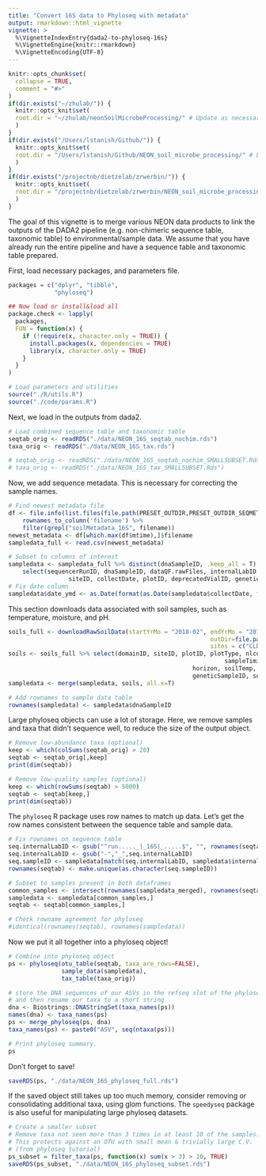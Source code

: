 ```yaml
---
title: "Convert 16S data to Phyloseq with metadata"
output: rmarkdown::html_vignette
vignette: >
  %\VignetteIndexEntry{dada2-to-phyloseq-16s}
  %\VignetteEngine{knitr::rmarkdown}
  %\VignetteEncoding{UTF-8}
---
```


```r
knitr::opts_chunk$set(
  collapse = TRUE,
  comment = "#>"
)
if(dir.exists("~/zhulab/")) {
  knitr::opts_knit$set(
  root.dir = "~/zhulab/neonSoilMicrobeProcessing/" # Update as necessary. Should refer to the absolute filepath of the project root directory (e.g. .../neonSoilMicrobeProcessing)
  )
}
if(dir.exists("/Users/lstanish/Github/")) {
  knitr::opts_knit$set(
  root.dir = "/Users/lstanish/Github/NEON_soil_microbe_processing/" # LFS directory file path. 
  )
}
if(dir.exists("/projectnb/dietzelab/zrwerbin/")) {
  knitr::opts_knit$set(
  root.dir = "/projectnb/dietzelab/zrwerbin/NEON_soil_microbe_processing/" # ZW directory file path.
  )
}
```

The goal of this vignette is to merge various NEON data products to link the outputs of the DADA2 pipeline (e.g. non-chimeric sequence table, taxonomic table) to environmental/sample data. We assume that you have already run the entire pipeline and have a sequence table and taxonomic table prepared.

First, load necessary packages, and parameters file.
```r
packages = c("dplyr", "tibble",
             "phyloseq")

## Now load or install&load all
package.check <- lapply(
  packages,
  FUN = function(x) {
    if (!require(x, character.only = TRUE)) {
      install.packages(x, dependencies = TRUE)
      library(x, character.only = TRUE)
    }
  }
)

# Load parameters and utilities
source("./R/utils.R")
source("./code/params.R")
```

Next, we load in the outputs from dada2.
```r
# Load combined sequence table and taxonomic table
seqtab_orig <- readRDS("./data/NEON_16S_seqtab_nochim.rds")
taxa_orig <- readRDS("./data/NEON_16S_tax.rds")

# seqtab_orig <- readRDS("./data/NEON_16S_seqtab_nochim_SMALLSUBSET.Rds")
# taxa_orig <- readRDS("./data/NEON_16S_tax_SMALLSUBSET.Rds")
```

Now, we add sequence metadata. This is necessary for correcting the sample names.
```r
# Find newest metadata file
df <- file.info(list.files(file.path(PRESET_OUTDIR,PRESET_OUTDIR_SEQMETA), full.names = T)) %>% 
    rownames_to_column('filename') %>%
	filter(grepl("soilMetadata_16S", filename))
newest_metadata <- df[which.max(df$mtime),]$filename
sampledata_full <- read.csv(newest_metadata)

# Subset to columns of interest
sampledata <- sampledata_full %>% distinct(dnaSampleID, .keep_all = T) %>% 
	select(sequencerRunID, dnaSampleID, dataQF.rawFiles, internalLabID.seq,
				 siteID, collectDate, plotID, deprecatedVialID, geneticSampleID)
# Fix date column
sampledata$date_ymd <- as.Date(format(as.Date(sampledata$collectDate, format="%Y-%m-%dT%H:%MZ"), "%Y-%m-%d"))
```

This section downloads data associated with soil samples, such as temperature, moisture, and pH.
```r
soils_full <- downloadRawSoilData(startYrMo = "2018-02", endYrMo = "2018-03",
														 outDir=file.path(PRESET_OUTDIR,PRESET_OUTDIR_SOIL), 
														 sites = c("CLBJ"))
soils <- soils_full %>% select(domainID, siteID, plotID, plotType, nlcdClass, collectDate, 
															 sampleTiming, standingWaterDepth, sampleID, 
													horizon, soilTemp, litterDepth, sampleTopDepth, sampleBottomDepth, 
													geneticSampleID, soilInCaClpH)
sampledata <- merge(sampledata, soils, all.x=T)

# Add rownames to sample data table 
rownames(sampledata) <- sampledata$dnaSampleID
```

Large phyloseq objects can use a lot of storage. Here, we remove samples and taxa that didn't sequence well, to reduce the size of the output object.
```r
# Remove low-abundance taxa (optional)
keep <- which(colSums(seqtab_orig) > 20)
seqtab <- seqtab_orig[,keep]
print(dim(seqtab))

# Remove low-quality samples (optional)
keep <- which(rowSums(seqtab) > 5000)
seqtab <- seqtab[keep,]
print(dim(seqtab))
```

The `phyloseq` R package uses row names to match up data. Let's get the row names consistent between the sequence table and sample data.
```r
# Fix rownames on sequence table
seq.internalLabID <- gsub("^run....._|_16S|_.....$", "", rownames(seqtab)) 
seq.internalLabID <- gsub("-","_",seq.internalLabID)
seq.sampleID <- sampledata[match(seq.internalLabID, sampledata$internalLabID.seq),]$dnaSampleID
rownames(seqtab) <- make.unique(as.character(seq.sampleID))

# Subset to samples present in both dataframes
common_samples <- intersect(rownames(sampledata_merged), rownames(seqtab))
sampledata <- sampledata[common_samples,]
seqtab <- seqtab[common_samples,]

# Check rowname agreement for phyloseq
#identical(rownames(seqtab), rownames(sampledata))
```

Now we put it all together into a phyloseq object!
```r
# Combine into phyloseq object
ps <- phyloseq(otu_table(seqtab, taxa_are_rows=FALSE),
               sample_data(sampledata),
               tax_table(taxa_orig))

# store the DNA sequences of our ASVs in the refseq slot of the phyloseq object,
# and then rename our taxa to a short string
dna <- Biostrings::DNAStringSet(taxa_names(ps))
names(dna) <- taxa_names(ps)
ps <- merge_phyloseq(ps, dna)
taxa_names(ps) <- paste0("ASV", seq(ntaxa(ps)))

# Print phyloseq summary.
ps 
```

Don't forget to save! 
```r
saveRDS(ps, "./data/NEON_16S_phyloseq_full.rds")
```


If the saved object still takes up too much memory, consider removing or consolidating additional taxa, using glom functions. The `speedyseq` package is also useful for manipulating large phyloseq datasets.
```r
# Create a smaller subset
# Remove taxa not seen more than 3 times in at least 10 of the samples. 
# This protects against an OTU with small mean & trivially large C.V. 
# (from phyloseq tutorial)
ps_subset = filter_taxa(ps, function(x) sum(x > 3) > 10, TRUE)
saveRDS(ps_subset, "./data/NEON_16S_phyloseq_subset.rds")
```